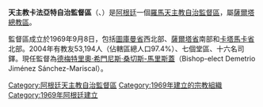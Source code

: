 {{Infobox Roman Catholic diocese
|Roman Catholic Diocese of = 天主教卡法亞特自治監督區
|Latin name of diocese = Praelatura Territorialis Cafayatensis
|image =Church at Cafayate.jpg
|caption = 玫瑰聖母主教座堂
|location = [[阿根廷|阿根廷]]
|territory =[[圖庫曼省|圖庫曼省]]西北部、[[薩爾塔省|薩爾塔省]]<br>南部、[[卡塔馬卡省|卡塔馬卡省]]北部
|population = 53,194
|rite = 拉丁禮
|patron =
|province = 薩爾塔
|established = 1969年
|cathedral = 玫瑰聖母主教座堂
|副主教座堂 =
|leadership = 監督
|website = 
|教宗 =
|metropolitan =
|ordinary = 德梅特里奧·希門尼斯·桑切斯-馬里斯蓋
|coadjutor bishop =
|emeritus =馬里亞諾·莫雷諾·加西亞
}}
'''天主教卡法亞特自治監督區'''（{{lang-la|Praelatura Territorialis Cafayatensis}}、{{lang-es|Prelatura Territorial de Cafayate}}）是[[阿根廷|阿根廷]]一個[[羅馬天主教|羅馬天主教]][[自治監督區|自治監督區]]，屬[[天主教薩爾塔總教區|薩爾塔總教區]]。

監督區成立於1969年9月8日，包括[[圖庫曼省|圖庫曼省]]西北部、[[薩爾塔省|薩爾塔省]]南部和[[卡塔馬卡省|卡塔馬卡省]]北部。2004年有教友53,194人（佔轄區總人口97.4%）、七個堂區、十六名司鐸。現任監督為[[德梅特里奧·希門尼斯·桑切斯-馬里斯蓋|德梅特里奧·希門尼斯·桑切斯-馬里斯蓋]]（Bishop-elect Demetrio Jiménez Sánchez-Mariscal）。

{{阿根廷天主教教區}}

{{DEFAULTSORT:Cafayate}}
[[Category:阿根廷天主教自治監督區|Category:阿根廷天主教自治監督區]]
[[Category:1969年建立的宗教組織|Category:1969年建立的宗教組織]]
[[Category:1969年阿根廷建立|Category:1969年阿根廷建立]]